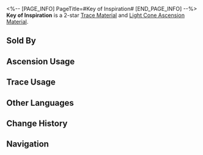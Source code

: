 <%-- [PAGE_INFO]
PageTitle=#Key of Inspiration#
[END_PAGE_INFO] --%>
{{Item Infobox
|id          = 110131
|image       = Item Key of Inspiration.png
|type        = Trace Material
|type2       = Light Cone Ascension Material
|invCategory = Upgrade Materials
|rarity      = 2
|effect      = A mythical key that appears in the hands of the Meditative Scholars. Used to level up Traces slightly for {{Color|h|Erudition}} characters.
|description = It can unlock inspirations hidden deep within the conscience.<br />To take hold of the key is to grasp at the darting embers of thought that lead to the forward path.
|source1     = [[Calyx (Rivet Town)]]
|source2     = [[Embers Exchange]]
|source3     = [[Omni-Synthesizer]] &mdash; Material Exchange
}}
{{Description|''"Eureka!"''}}
'''Key of Inspiration''' is a 2-star [[Trace Material]] and [[Light Cone Ascension Material]].

==Sold By==
{{Shop Availability}}

==Ascension Usage==
{{Ascension Usage}}

==Trace Usage==
{{Trace Usage}}

==Other Languages==
{{Other Languages
|en   = Key of Inspiration
|zhs  = 灵感之钥
|zht  = 靈感之鑰
|ja   = 着想のカギ
|ko   = 영감의 열쇠
|es   = Llave de la inspiración
|fr   = Clé de l'inspiration
|ru   = Ключ к вдохновению
|th   = Key of Inspiration
|vi   = Chìa Khóa Linh Cảm
|de   = Schlüssel der Inspiration
|id   = Key of Inspiration
|pt   = Chave da Inspiração
}}

==Change History==
{{Change History|1.0}}

==Navigation==
{{Upgrade Material Navbox}}
